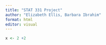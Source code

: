 ```yaml
---
title: "STAT 331 Project"
author: "Elizabeth Ellis, Barbara Ibrahim"
format: html
editor: visual
---
```


```r
x <- 2 +2
```
